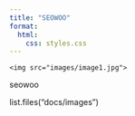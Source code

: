 ```yaml
---
title: "SEOWOO"
format:
  html:
    css: styles.css
---
```



<div class="banner">
  <div class="slides">
    <img src="images/image1.jpg">
  </div>
  <div class="centered-text">seowoo</div>
</div>

list.files("docs/images")

